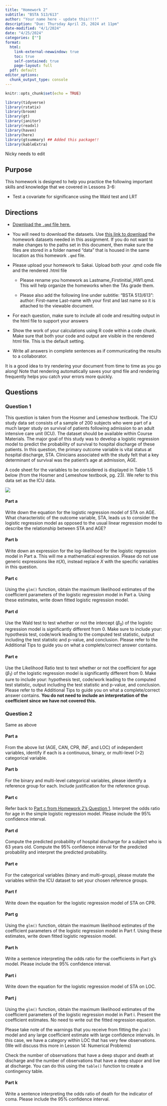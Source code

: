 ```yaml
---
title: "Homework 2"
subtitle: "BSTA 513/613"
author: "Your name here - update this!!!!"
description: "Due: Thursday April 25, 2024 at 11pm"
date-modified: "4/1/2024"
date: "4/25/2024"
categories: [""]
format: 
  html:
    link-external-newwindow: true
    toc: true
    self-contained: true
    page-layout: full
  pdf: default 
editor_options: 
  chunk_output_type: console
---
```


```r
knitr::opts_chunk$set(echo = TRUE)

library(tidyverse)
library(rstatix)
library(broom)
library(gt)
library(janitor)
library(readxl)
library(haven)
library(here)
library(gtsummary) ## Added this package!!
library(kableExtra)
```

::: callout-caution
Nicky needs to edit
:::

## Purpose
This homework is designed to help you practice the following important skills and knowledge that we covered in Lessons 3-6:

* Test a covariate for significance using the Wald test and LRT

## Directions

-   [Download the `.qmd` file here.](https://github.com/nwakim/S2024_BSTA_513/blob/main/homework/HW2.qmd)

-   You will need to download the datasets. Use [this link to download](https://ohsuitg-my.sharepoint.com/:f:/r/personal/wakim_ohsu_edu/Documents/Teaching/Classes/S2024_BSTA_513_613/Student_files/Data/Homework/HW2?csf=1&web=1&e=v9BP7D) the homework datasets needed in this assignment. If you do not want to make changes to the paths set in this document, then make sure the files are stored in a folder named "data" that is housed in the same location as this homework `.qmd` file.

-   Please upload your homework to Sakai. Upload both your .qmd code file and the rendered .html file

    -   Please rename you homework as Lastname_Firstinitial_HW1.qmd. This will help organize the homeworks when the TAs grade them.

    -   Please also add the following line under subtitle: "BSTA 513/613": author: First-name Last-name with your first and last name so it is attached to the viewable document.

-   For each question, make sure to include all code and resulting output in the html file to support your answers

-   Show the work of your calculations using R code within a code chunk. Make sure that both your code and output are visible in the rendered html file. This is the default setting.

-   Write all answers in complete sentences as if communicating the results to a collaborator.

::: callout-tip
It is a good idea to try rendering your document from time to time as you go along! Note that rendering automatically saves your qmd file and rendering frequently helps you catch your errors more quickly.
:::

## Questions

### Question 1

This question is taken from the Hosmer and Lemeshow textbook. The ICU study data set consists of a sample of 200 subjects who were part of a much larger study on survival of patients following admission to an adult intensive care unit (ICU). The dataset should be available within Course Materials. The major goal of this study was to develop a logistic regression model to predict the probability of survival to hospital discharge of these patients. In this question, the primary outcome variable is vital status at hospital discharge, STA. Clinicians associated with the study felt that a key determinant of survival was the patient’s age at admission, AGE.

A code sheet for the variables to be considered is displayed in Table 1.5 below (from the Hosmer and Lemeshow textbook, pg. 23). We refer to this data set as the ICU data.

![](./images/ICU_codebook.png)

#### Part a

Write down the equation for the logistic regression model of STA on AGE. What characteristic of the outcome variable, STA, leads us to consider the logistic regression model as opposed to the usual linear regression model to describe the relationship between STA and AGE?


#### Part b

Write down an expression for the log-likelihood for the logistic regression model in Part a. This will me a mathematical expression. Please do not use generic expressions like $\pi(X)$, instead replace $X$ with the specific variables in this question. 


#### Part c

Using the `glm()` function, obtain the maximum likelihood estimates of the coefficient parameters of the logistic regression model in Part a. Using these estimates, write down fitted logistic regression model.

#### Part d
Use the Wald test to test whether or not the intercept ($\beta_0$) of the logistic regression model is significantly different from 0. Make sure to include your: hypothesis test, code/work leading to the computed test statistic, output including the test statistic and p-value, and conclusion. Please refer to the Additional Tips to guide you on what a complete/correct answer contains. 


#### Part e
Use the Likelihood Ratio test to test whether or not the coefficient for age ($\beta_1$) of the logistic regression model is significantly different from 0. Make sure to include your: hypothesis test, code/work leading to the computed test statistic, output including the test statistic and p-value, and conclusion. Please refer to the Additional Tips to guide you on what a complete/correct answer contains. **You do not need to include an interpretation of the coefficient since we have not covered this.**

### Question 2

Same as above

#### Part a

From the above list (AGE, CAN, CPR, INF, and LOC) of independent variables, identify if each is a continuous, binary, or multi-level (\>2) categorical variable.

#### Part b

For the binary and multi-level categorical variables, please identify a reference group for each. Include justification for the reference group.


#### Part c

Refer back to [Part c from Homework 2's Question 1](https://nwakim.github.io/S2024_BSTA_513/homework/HW2.html#part-c-2). Interpret the odds ratio for age in the simple logistic regression model. Please include the 95% confidence interval.

#### Part d

Compute the predicted probability of hospital discharge for a subject who is 63 years old. Compute the 95% confidence interval for the predicted probability and interpret the predicted probability.

#### Part e

For the categorical variables (binary and multi-group), please mutate the variables within the ICU dataset to set your chosen reference groups.

#### Part f

Write down the equation for the logistic regression model of STA on CPR.

#### Part g

Using the `glm()` function, obtain the maximum likelihood estimates of the coefficient parameters of the logistic regression model in Part f. Using these estimates, write down fitted logistic regression model.

#### Part h

Write a sentence interpreting the odds ratio for the coefficients in Part g's model. Please include the 95% confidence interval.

#### Part i

Write down the equation for the logistic regression model of STA on LOC.

#### Part j

Using the `glm()` function, obtain the maximum likelihood estimates of the coefficient parameters of the logistic regression model in Part i. Present the coefficient estimates. No need to write out the fitted regression equation. 

Please take note of the warnings that you receive from fitting the `glm()` model and any large coefficient estimate with large confidence intervals. In this case, we have a category within LOC that has very few observations. (We will discuss this more in Lesson 14: Numerical Problems)

Check the number of observations that have a deep stupor and death at discharge and the number of observations that have a deep stupor and live at discharge. You can do this using the `table()` function to create a contingency table. 

#### Part k

Write a sentence interpreting the odds ratio of death for the indicator of coma. Please include the 95% confidence interval.





